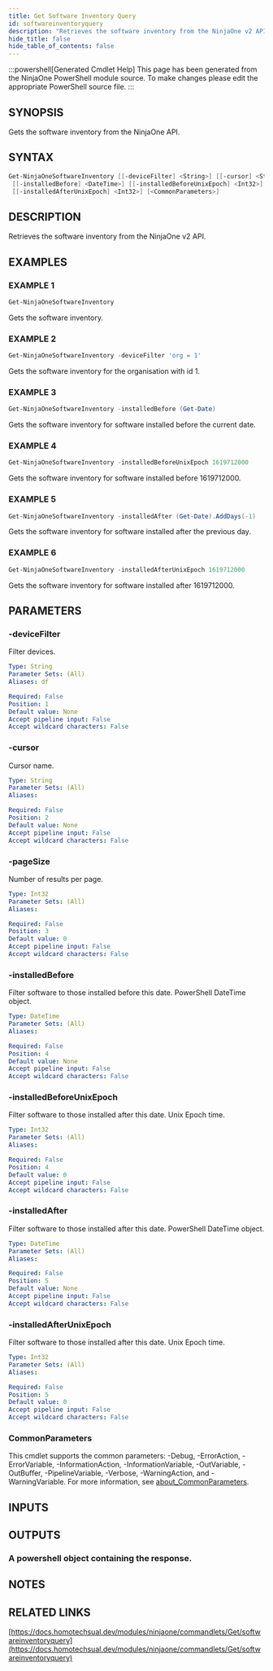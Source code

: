 ```yaml
---
title: Get Software Inventory Query
id: softwareinventoryquery
description: "Retrieves the software inventory from the NinjaOne v2 API."
hide_title: false
hide_table_of_contents: false
---
```


:::powershell[Generated Cmdlet Help]
This page has been generated from the NinjaOne PowerShell module source. To make changes please edit the appropriate PowerShell source file.
:::

## SYNOPSIS

Gets the software inventory from the NinjaOne API.

## SYNTAX

```powershell
Get-NinjaOneSoftwareInventory [[-deviceFilter] <String>] [[-cursor] <String>] [[-pageSize] <Int32>]
 [[-installedBefore] <DateTime>] [[-installedBeforeUnixEpoch] <Int32>] [[-installedAfter] <DateTime>]
 [[-installedAfterUnixEpoch] <Int32>] [<CommonParameters>]
```

## DESCRIPTION

Retrieves the software inventory from the NinjaOne v2 API.

## EXAMPLES

### EXAMPLE 1

```powershell
Get-NinjaOneSoftwareInventory
```

Gets the software inventory.

### EXAMPLE 2

```powershell
Get-NinjaOneSoftwareInventory -deviceFilter 'org = 1'
```

Gets the software inventory for the organisation with id 1.

### EXAMPLE 3

```powershell
Get-NinjaOneSoftwareInventory -installedBefore (Get-Date)
```

Gets the software inventory for software installed before the current date.

### EXAMPLE 4

```powershell
Get-NinjaOneSoftwareInventory -installedBeforeUnixEpoch 1619712000
```

Gets the software inventory for software installed before 1619712000.

### EXAMPLE 5

```powershell
Get-NinjaOneSoftwareInventory -installedAfter (Get-Date).AddDays(-1)
```

Gets the software inventory for software installed after the previous day.

### EXAMPLE 6

```powershell
Get-NinjaOneSoftwareInventory -installedAfterUnixEpoch 1619712000
```

Gets the software inventory for software installed after 1619712000.

## PARAMETERS

### -deviceFilter

Filter devices.

```yaml
Type: String
Parameter Sets: (All)
Aliases: df

Required: False
Position: 1
Default value: None
Accept pipeline input: False
Accept wildcard characters: False
```

### -cursor

Cursor name.

```yaml
Type: String
Parameter Sets: (All)
Aliases:

Required: False
Position: 2
Default value: None
Accept pipeline input: False
Accept wildcard characters: False
```

### -pageSize

Number of results per page.

```yaml
Type: Int32
Parameter Sets: (All)
Aliases:

Required: False
Position: 3
Default value: 0
Accept pipeline input: False
Accept wildcard characters: False
```

### -installedBefore

Filter software to those installed before this date.
PowerShell DateTime object.

```yaml
Type: DateTime
Parameter Sets: (All)
Aliases:

Required: False
Position: 4
Default value: None
Accept pipeline input: False
Accept wildcard characters: False
```

### -installedBeforeUnixEpoch

Filter software to those installed after this date.
Unix Epoch time.

```yaml
Type: Int32
Parameter Sets: (All)
Aliases:

Required: False
Position: 4
Default value: 0
Accept pipeline input: False
Accept wildcard characters: False
```

### -installedAfter

Filter software to those installed after this date.
PowerShell DateTime object.

```yaml
Type: DateTime
Parameter Sets: (All)
Aliases:

Required: False
Position: 5
Default value: None
Accept pipeline input: False
Accept wildcard characters: False
```

### -installedAfterUnixEpoch

Filter software to those installed after this date.
Unix Epoch time.

```yaml
Type: Int32
Parameter Sets: (All)
Aliases:

Required: False
Position: 5
Default value: 0
Accept pipeline input: False
Accept wildcard characters: False
```

### CommonParameters

This cmdlet supports the common parameters: -Debug, -ErrorAction, -ErrorVariable, -InformationAction, -InformationVariable, -OutVariable, -OutBuffer, -PipelineVariable, -Verbose, -WarningAction, and -WarningVariable. For more information, see [about_CommonParameters](http://go.microsoft.com/fwlink/?LinkID=113216).

## INPUTS


## OUTPUTS

### A powershell object containing the response.

## NOTES

## RELATED LINKS

[https://docs.homotechsual.dev/modules/ninjaone/commandlets/Get/softwareinventoryquery](https://docs.homotechsual.dev/modules/ninjaone/commandlets/Get/softwareinventoryquery)
